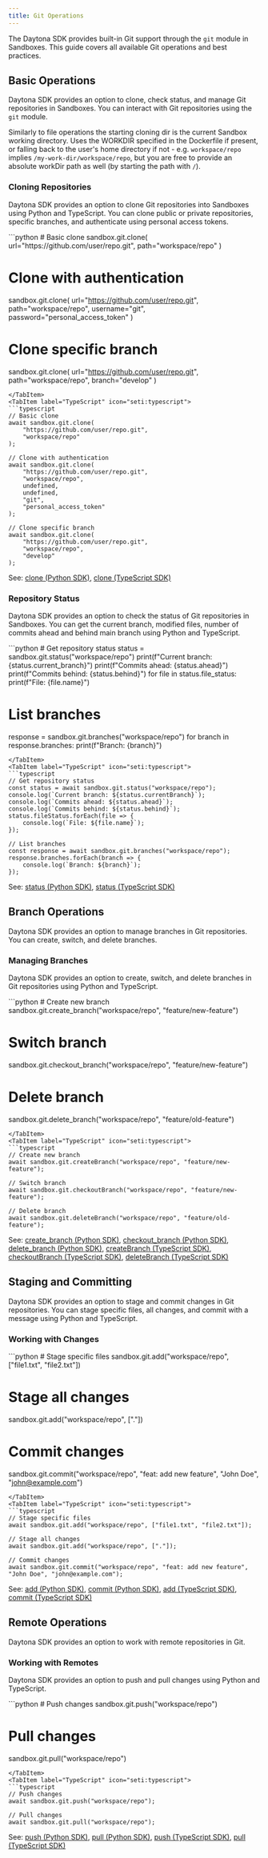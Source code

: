 ```yaml
---
title: Git Operations
---
```



The Daytona SDK provides built-in Git support through the `git` module in Sandboxes. This guide covers all available Git operations and best practices.

## Basic Operations

Daytona SDK provides an option to clone, check status, and manage Git repositories in Sandboxes. You can interact with Git repositories using the `git` module.

Similarly to file operations the starting cloning dir is the current Sandbox working directory. Uses the WORKDIR specified in
the Dockerfile if present, or falling back to the user's home directory if not - e.g. `workspace/repo` implies `/my-work-dir/workspace/repo`, but you are free to provide an absolute workDir path as well (by starting the path with `/`).

### Cloning Repositories

Daytona SDK provides an option to clone Git repositories into Sandboxes using Python and TypeScript. You can clone public or private repositories, specific branches, and authenticate using personal access tokens.

<Tabs>
<TabItem label="Python" icon="seti:python">
```python
# Basic clone
sandbox.git.clone(
    url="https://github.com/user/repo.git",
    path="workspace/repo"
)

# Clone with authentication

sandbox.git.clone(
url="https://github.com/user/repo.git",
path="workspace/repo",
username="git",
password="personal_access_token"
)

# Clone specific branch

sandbox.git.clone(
url="https://github.com/user/repo.git",
path="workspace/repo",
branch="develop"
)

````
</TabItem>
<TabItem label="TypeScript" icon="seti:typescript">
```typescript
// Basic clone
await sandbox.git.clone(
    "https://github.com/user/repo.git",
    "workspace/repo"
);

// Clone with authentication
await sandbox.git.clone(
    "https://github.com/user/repo.git",
    "workspace/repo",
    undefined,
    undefined,
    "git",
    "personal_access_token"
);

// Clone specific branch
await sandbox.git.clone(
    "https://github.com/user/repo.git",
    "workspace/repo",
    "develop"
);
````

</TabItem>
</Tabs>

See: [clone (Python SDK)](/docs/python-sdk/sync/git/#gitclone), [clone (TypeScript SDK)](/docs/typescript-sdk/git/#clone)

### Repository Status

Daytona SDK provides an option to check the status of Git repositories in Sandboxes. You can get the current branch, modified files, number of commits ahead and behind main branch using Python and TypeScript.

<Tabs>
<TabItem label="Python" icon="seti:python">
```python
# Get repository status
status = sandbox.git.status("workspace/repo")
print(f"Current branch: {status.current_branch}")
print(f"Commits ahead: {status.ahead}")
print(f"Commits behind: {status.behind}")
for file in status.file_status:
    print(f"File: {file.name}")

# List branches

response = sandbox.git.branches("workspace/repo")
for branch in response.branches:
print(f"Branch: {branch}")

````
</TabItem>
<TabItem label="TypeScript" icon="seti:typescript">
```typescript
// Get repository status
const status = await sandbox.git.status("workspace/repo");
console.log(`Current branch: ${status.currentBranch}`);
console.log(`Commits ahead: ${status.ahead}`);
console.log(`Commits behind: ${status.behind}`);
status.fileStatus.forEach(file => {
    console.log(`File: ${file.name}`);
});

// List branches
const response = await sandbox.git.branches("workspace/repo");
response.branches.forEach(branch => {
    console.log(`Branch: ${branch}`);
});
````

</TabItem>
</Tabs>

See: [status (Python SDK)](/docs/python-sdk/sync/git/#gitstatus), [status (TypeScript SDK)](/docs/typescript-sdk/git/#status)

## Branch Operations

Daytona SDK provides an option to manage branches in Git repositories. You can create, switch, and delete branches.

### Managing Branches

Daytona SDK provides an option to create, switch, and delete branches in Git repositories using Python and TypeScript.

<Tabs>
<TabItem label="Python" icon="seti:python">
```python
# Create new branch
sandbox.git.create_branch("workspace/repo", "feature/new-feature")

# Switch branch

sandbox.git.checkout_branch("workspace/repo", "feature/new-feature")

# Delete branch

sandbox.git.delete_branch("workspace/repo", "feature/old-feature")

````
</TabItem>
<TabItem label="TypeScript" icon="seti:typescript">
```typescript
// Create new branch
await sandbox.git.createBranch("workspace/repo", "feature/new-feature");

// Switch branch
await sandbox.git.checkoutBranch("workspace/repo", "feature/new-feature");

// Delete branch
await sandbox.git.deleteBranch("workspace/repo", "feature/old-feature");
````

</TabItem>
</Tabs>

See: [create_branch (Python SDK)](/docs/python-sdk/sync/git/#gitcreate_branch), [checkout_branch (Python SDK)](/docs/python-sdk/sync/git/#gitcheckout_branch), [delete_branch (Python SDK)](/docs/python-sdk/sync/git/#gitdelete_branch), [createBranch (TypeScript SDK)](/docs/typescript-sdk/git/#createbranch), [checkoutBranch (TypeScript SDK)](/docs/typescript-sdk/git/#checkoutbranch), [deleteBranch (TypeScript SDK)](/docs/typescript-sdk/git/#deletebranch)

## Staging and Committing

Daytona SDK provides an option to stage and commit changes in Git repositories. You can stage specific files, all changes, and commit with a message using Python and TypeScript.

### Working with Changes

<Tabs>
<TabItem label="Python" icon="seti:python">
```python
# Stage specific files
sandbox.git.add("workspace/repo", ["file1.txt", "file2.txt"])

# Stage all changes

sandbox.git.add("workspace/repo", ["."])

# Commit changes

sandbox.git.commit("workspace/repo", "feat: add new feature", "John Doe", "john@example.com")

````
</TabItem>
<TabItem label="TypeScript" icon="seti:typescript">
```typescript
// Stage specific files
await sandbox.git.add("workspace/repo", ["file1.txt", "file2.txt"]);

// Stage all changes
await sandbox.git.add("workspace/repo", ["."]);

// Commit changes
await sandbox.git.commit("workspace/repo", "feat: add new feature", "John Doe", "john@example.com");
````

</TabItem>
</Tabs>

See: [add (Python SDK)](/docs/python-sdk/sync/git/#gitadd), [commit (Python SDK)](/docs/python-sdk/sync/git/#gitcommit), [add (TypeScript SDK)](/docs/typescript-sdk/git/#add), [commit (TypeScript SDK)](/docs/typescript-sdk/git/#commit)

## Remote Operations

Daytona SDK provides an option to work with remote repositories in Git.

### Working with Remotes

Daytona SDK provides an option to push and pull changes using Python and TypeScript.

<Tabs>
<TabItem label="Python" icon="seti:python">
```python
# Push changes
sandbox.git.push("workspace/repo")

# Pull changes
sandbox.git.pull("workspace/repo")

````
</TabItem>
<TabItem label="TypeScript" icon="seti:typescript">
```typescript
// Push changes
await sandbox.git.push("workspace/repo");

// Pull changes
await sandbox.git.pull("workspace/repo");
````

</TabItem>
</Tabs>

See: [push (Python SDK)](/docs/python-sdk/sync/git/#gitpush), [pull (Python SDK)](/docs/python-sdk/sync/git/#gitpull), [push (TypeScript SDK)](/docs/typescript-sdk/git/#push), [pull (TypeScript SDK)](/docs/typescript-sdk/git/#pull)
